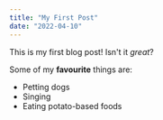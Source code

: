 ```yaml
---
title: "My First Post"
date: "2022-04-10"
---
```


This is my first blog post! Isn't it *great*?

Some of my **favourite** things are:

* Petting dogs
* Singing
* Eating potato-based foods
